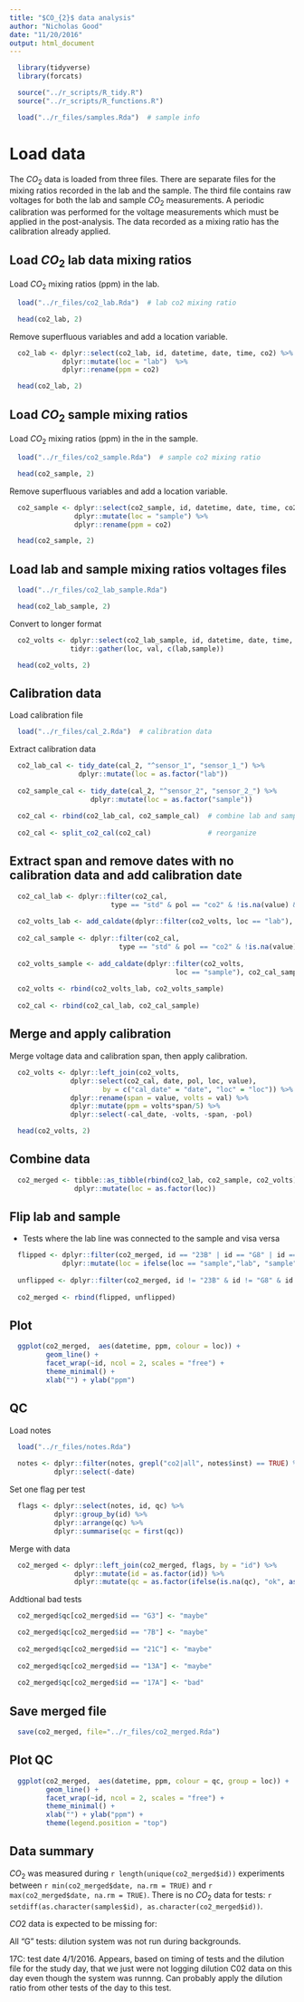```yaml
---
title: "$CO_{2}$ data analysis"
author: "Nicholas Good"
date: "11/20/2016"
output: html_document
---
```


```r
  library(tidyverse)
  library(forcats)
```

```r
  source("../r_scripts/R_tidy.R")
  source("../r_scripts/R_functions.R")
```

```r
  load("../r_files/samples.Rda")  # sample info
```

# Load data

The $CO_{2}$ data is loaded from three files. There are separate files for the mixing ratios recorded in the lab and the sample. The third file contains raw voltages for both the lab and sample $CO_{2}$ measurements. A periodic calibration was performed for the voltage measurements which must be applied in the post-analysis. The data recorded as a mixing ratio has the calibration already applied.  

## Load $CO_{2}$ lab data mixing ratios

Load $CO_{2}$ mixing ratios (ppm) in the lab.

```r
  load("../r_files/co2_lab.Rda")  # lab co2 mixing ratio
```

```r
  head(co2_lab, 2)
```

Remove superfluous variables and add a location variable.

```r
  co2_lab <- dplyr::select(co2_lab, id, datetime, date, time, co2) %>%
             dplyr::mutate(loc = "lab")  %>%
             dplyr::rename(ppm = co2)
```

```r
  head(co2_lab, 2)
```

## Load $CO_{2}$ sample mixing ratios

Load $CO_{2}$ mixing ratios (ppm) in the in the sample.

```r
  load("../r_files/co2_sample.Rda")  # sample co2 mixing ratio
```

```r
  head(co2_sample, 2)
```

Remove superfluous variables and add a location variable.

```r
  co2_sample <- dplyr::select(co2_sample, id, datetime, date, time, co2) %>%
                dplyr::mutate(loc = "sample") %>%
                dplyr::rename(ppm = co2)
```

```r
  head(co2_sample, 2)
```

## Load lab and sample mixing ratios voltages files

```r
  load("../r_files/co2_lab_sample.Rda")
```

```r
  head(co2_lab_sample, 2)
```

Convert to longer format

```r
  co2_volts <- dplyr::select(co2_lab_sample, id, datetime, date, time, lab, sample) %>%
               tidyr::gather(loc, val, c(lab,sample))
```

```r
  head(co2_volts, 2)
```

## Calibration data

Load calibration file

```r
  load("../r_files/cal_2.Rda")  # calibration data
```

Extract calibration data

```r
  co2_lab_cal <- tidy_date(cal_2, "^sensor_1", "sensor_1_") %>%
                 dplyr::mutate(loc = as.factor("lab"))
  
  co2_sample_cal <- tidy_date(cal_2, "^sensor_2", "sensor_2_") %>%
                    dplyr::mutate(loc = as.factor("sample"))
   
  co2_cal <- rbind(co2_lab_cal, co2_sample_cal)  # combine lab and sample data
  
  co2_cal <- split_co2_cal(co2_cal)              # reorganize
```

## Extract span and remove dates with no calibration data and add calibration date

```r
  co2_cal_lab <- dplyr::filter(co2_cal,
                         type == "std" & pol == "co2" & !is.na(value) & loc == "lab")
  
  co2_volts_lab <- add_caldate(dplyr::filter(co2_volts, loc == "lab"), co2_cal_lab)
  
  co2_cal_sample <- dplyr::filter(co2_cal,
                           type == "std" & pol == "co2" & !is.na(value) & loc == "sample")
  
  co2_volts_sample <- add_caldate(dplyr::filter(co2_volts,
                                         loc == "sample"), co2_cal_sample)
  
  co2_volts <- rbind(co2_volts_lab, co2_volts_sample)
  
  co2_cal <- rbind(co2_cal_lab, co2_cal_sample)
```

## Merge and apply calibration

Merge voltage data and calibration span, then apply calibration.

```r
  co2_volts <- dplyr::left_join(co2_volts, 
               dplyr::select(co2_cal, date, pol, loc, value),
                       by = c("cal_date" = "date", "loc" = "loc")) %>%
               dplyr::rename(span = value, volts = val) %>%
               dplyr::mutate(ppm = volts*span/5) %>%
               dplyr::select(-cal_date, -volts, -span, -pol)
```

```r
  head(co2_volts, 2)
```

## Combine data

```r
  co2_merged <- tibble::as_tibble(rbind(co2_lab, co2_sample, co2_volts)) %>%
                dplyr::mutate(loc = as.factor(loc))
```

## Flip lab and sample

* Tests where the lab line was connected to the sample and visa versa

```r
  flipped <- dplyr::filter(co2_merged, id == "23B" | id == "G8" | id == "G3") %>%
             dplyr::mutate(loc = ifelse(loc == "sample","lab", "sample"))
  
  unflipped <- dplyr::filter(co2_merged, id != "23B" & id != "G8" & id != "G3")
    
  co2_merged <- rbind(flipped, unflipped)
```

## Plot

```r
  ggplot(co2_merged,  aes(datetime, ppm, colour = loc)) +
         geom_line() +
         facet_wrap(~id, ncol = 2, scales = "free") +
         theme_minimal() +
         xlab("") + ylab("ppm")
```

## QC

Load notes

```r
  load("../r_files/notes.Rda")
  
  notes <- dplyr::filter(notes, grepl("co2|all", notes$inst) == TRUE) %>%
           dplyr::select(-date)
```

Set one flag per test

```r
  flags <- dplyr::select(notes, id, qc) %>%
           dplyr::group_by(id) %>%
           dplyr::arrange(qc) %>%
           dplyr::summarise(qc = first(qc))
```

Merge with data

```r
  co2_merged <- dplyr::left_join(co2_merged, flags, by = "id") %>%
                dplyr::mutate(id = as.factor(id)) %>%
                dplyr::mutate(qc = as.factor(ifelse(is.na(qc), "ok", as.character(qc))))
```

Addtional bad tests

```r
  co2_merged$qc[co2_merged$id == "G3"] <- "maybe"

  co2_merged$qc[co2_merged$id == "7B"] <- "maybe"
  
  co2_merged$qc[co2_merged$id == "21C"] <- "maybe"
  
  co2_merged$qc[co2_merged$id == "13A"] <- "maybe"
  
  co2_merged$qc[co2_merged$id == "17A"] <- "bad"
```

## Save merged file

```r
  save(co2_merged, file="../r_files/co2_merged.Rda")
```

## Plot QC

```r
  ggplot(co2_merged,  aes(datetime, ppm, colour = qc, group = loc)) +
         geom_line() +
         facet_wrap(~id, ncol = 2, scales = "free") +
         theme_minimal() +
         xlab("") + ylab("ppm") +
         theme(legend.position = "top")
```

## Data summary

$CO_{2}$ was measured during `r length(unique(co2_merged$id))` experiments between `r min(co2_merged$date, na.rm = TRUE)` and `r max(co2_merged$date, na.rm = TRUE)`. There is no $CO_{2}$ data for tests: `r setdiff(as.character(samples$id), as.character(co2_merged$id))`.

$CO2$ data is expected to be missing for: 

All "G" tests: dilution system was not run during backgrounds.

17C: test date 4/1/2016. Appears, based on timing of tests and the dilution file for the study day, that we just were not logging dilution C02 data on this day even though the system was runnng. Can probably apply the dilution ratio from other tests of the day to this test.
